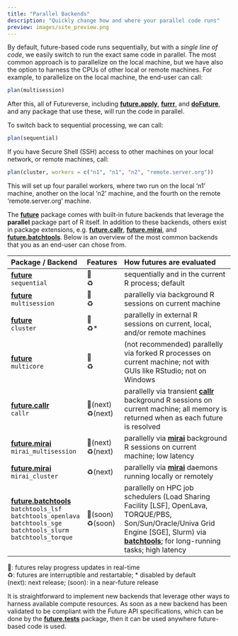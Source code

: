 ```yaml
---
title: "Parallel Backends"
description: "Quickly change how and where your parallel code runs"
preview: images/site_preview.png
---
```


By default, future-based code runs sequentially, but with a _single
line of code_, we easily switch to run the exact same code in
parallel. The most common approach is to parallelize on the local
machine, but we have also the option to harness the CPUs of other
local or remote machines.  For example, to parallelize on the local
machine, the end-user can call:

```r
plan(multisession)
```

After this, all of Futureverse, including **[future.apply]**,
**[furrr]**, and **[doFuture]**, and any package that use these, will
run the code in parallel.

To switch back to sequential processing, we can call:

```r
plan(sequential)
```

If you have Secure Shell (SSH) access to other machines on your local
network, or remote machines, call:

```r
plan(cluster, workers = c("n1", "n1", "n2", "remote.server.org"))
```

This will set up four parallel workers, where two run on the local
'n1' machine, another on the local 'n2' machine, and the fourth on the
remote 'remote.server.org' machine.


The **[future]** package comes with built-in future backends that leverage the **parallel** package part of R itself. In addition to these backends, others exist in package extensions, e.g. **[future.callr]**, **[future.mirai]**, and **[future.batchtools]**. Below is an overview of the most common backends that you as an end-user can chose from.

| Package / Backend             | Features    | How futures are evaluated
|:----------------|:------------|:-----------------------------------------------------
| **[future]**<br> `sequential`    | 📶<br>♻️<br>         | sequentially and in the current R process; default 
| **[future]**<br> `multisession`  | 📶<br>♻️<br>        | parallelly via background R sessions on current machine
| **[future]**<br> `cluster`       | 📶<br>♻️*<br>       | parallelly in external R sessions on current, local, and/or remote machines
| **[future]**<br> `multicore`     | 📶<br>♻️<br> | (not recommended) parallelly via forked R processes on current machine; not with GUIs like RStudio; not on Windows
| **[future.callr]**<br> `callr`                    | 📶(next)<br>♻️(next)<br> | parallelly via transient **[callr]** background R sessions on current machine; all memory is returned when as each future is resolved
| **[future.mirai]**<br> `mirai_multisession`       | 📶(next)<br>♻️(next)<br> | parallelly via **[mirai]** background R sessions on current machine; low latency
| **[future.mirai]**<br> `mirai_cluster`            |♻️(next)<br> | parallelly via **[mirai]** daemons running locally or remotely
| **[future.batchtools]**<br> `batchtools_lsf`<br>`batchtools_openlava`<br>`batchtools_sge`<br>`batchtools_slurm`<br>`batchtools_torque` | 📶(soon)<br> ♻️(soon) | parallelly on HPC job schedulers (Load Sharing Facility [LSF], OpenLava, TORQUE/PBS, Son/Sun/Oracle/Univa Grid Engine [SGE], Slurm) via **[batchtools]**; for long-running tasks; high latency |

📶: futures relay progress updates in real-time<br>
♻️: futures are interruptible and restartable; * disabled by default<br>
(next): next release; (soon): in a near-future release



It is straightforward to implement new backends that leverage other
ways to harness available compute resources. As soon as a new backend
has been validated to be compliant with the Future API specifications,
which can be done by the **[future.tests]** package, then it can be
used anywhere future-based code is used.


[doFuture]: https://doFuture.futureverse.org
[furrr]: https://furrr.futureverse.org
[future.apply]: https://future.apply.futureverse.org

[future]: https://future.futureverse.org
[future.batchtools]: https://future.batchtools.futureverse.org
[future.callr]: https://future.callr.futureverse.org
[future.mirai]: https://future.mirai.futureverse.org

[future.tests]: https://future.tests.futureverse.org

[batchtools]: https://cran.r-project.org/package=future.batchtools
[callr]: https://cran.r-project.org/package=future.callr
[mirai]: https://cran.r-project.org/package=future.mirai
